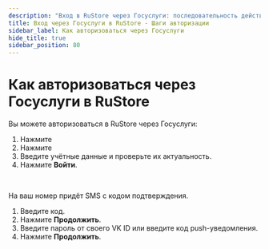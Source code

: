 ```yaml
---
description: "Вход в RuStore через Госуслуги: последовательность действий от выбора на домашнем экране до ввода кода подтверждения по SMS. Подробная инструкция с иллюстрациями для безопасной авторизации."
title: Вход через Госуслуги в RuStore - Шаги авторизации
sidebar_label: Как авторизоваться через Госуслуги
hide_title: true
sidebar_position: 80
---
```


# Как авторизоваться через Госуслуги в RuStore

Вы можете авторизоваться в RuStore через Госуслуги:

1. Нажмите 
3. Нажмите  
4. Введите учётные данные и проверьте их актуальность.
5. Нажмите **Войти**.


&nbsp;


На ваш номер придёт SMS с кодом подтверждения.

1. Введите код.
1. Нажмите **Продолжить**.
1. Введите пароль от своего VK ID или введите код push-уведомления.
1. Нажмите **Продолжить**.
